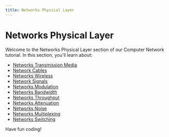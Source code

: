 ```yaml
---
title: Networks Physical Layer
---
```


# Networks Physical Layer

Welcome to the Networks Physical Layer section of our Computer Network tutorial. In this section, you'll learn about:

- [Networks Transmission Media](./0-networks-transmission-media.mdx)
- [Network Cables](./1-networks-cables.mdx)
- [Networks Wireless](./2-networks-wireless.mdx)
- [Network Signals](./3-networks-signals.mdx)
- [Networks Modulation](./4-networks-modulation.mdx)
- [Networks Bandwidth](./5-networks-bandwidth.mdx)
- [Networks Throughput](./6-networks-throughput.mdx)
- [Networks Attenuation](./7-networks-attenuation.mdx)
- [Networks Noise](./8-networks-noise.mdx)
- [Networks Multiplexing](./9-networks-multiplexing.mdx)
- [Networks Switching](./10-networks-switching.mdx)

Have fun coding!